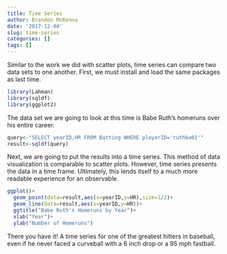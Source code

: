 ```yaml
---
title: Time Series
author: Brandon McKenna
date: '2017-12-04'
slug: time-series
categories: []
tags: []
---
```

Similar to the work we did with scatter plots, time series can compare two data sets to one another.
First, we must install and load the same packages as last time.

```r
library(Lahman)
library(sqldf)
library(ggplot2)
```

The data set we are going to look at this time is Babe Ruth's homeruns over his entire career.

```r
query<-"SELECT yearID,HR FROM Batting WHERE playerID='ruthba01'"
result<-sqldf(query)
```
Next, we are going to put the results into a time series. This method of data visualization is comparable to scatter plots. However, time series presents the data in a time frame. Ultimately, this lends itself to a much more readable experience for an observable. 

```r
ggplot()+
  geom_point(data=result,aes(x=yearID,y=HR),size=1/2)+
  geom_line(data=result,aes(x=yearID,y=HR))+
  ggtitle("Babe Ruth's Homeruns by Year")+
  xlab("Year")+
  ylab("Number of Homeruns")

```

There you have it! A time series for one of the greatest hitters in baseball, even if he never faced a curveball with a 6 inch drop or a 95 mph fastball.
